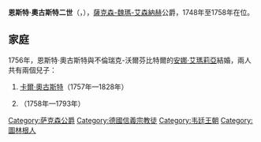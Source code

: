 {{Multiple issues|
{{Expand language|1=en|time=2021-01-14T08:57:57+00:00}}
{{Unreferenced|time=2021-01-14T08:57:57+00:00}}
}}
{{Infobox royalty
| name        = 恩斯特·奧古斯特二世
| image       = Ernst August II. (Sachsen-Weimar-Eisenach)@Schloss Tiefurt.JPG
| succession  = 薩克森-魏瑪-艾森納赫公爵
| reign       = 1748年 — 1758年
| predecessor = [[恩斯特·奧古斯特一世_(薩克森-魏瑪-艾森納赫)|恩斯特·奧古斯特一世]]
| successor   = [[卡尔·奥古斯特_(萨克森-魏玛-艾森纳赫)|卡爾·奧古斯特]]
| birth_date  = {{Birth date|1737|6|2|df=y}}
| birth_place = [[魏瑪|魏瑪]]
| death_date  = {{Death date and age|1758|5|28|1737|6|2|df=y}}
| death_place = 魏瑪
| house       = [[韋廷王朝|韋廷王朝]]
| father      = 薩克森-魏瑪-艾森納赫公爵[[恩斯特·奧古斯特一世_(薩克森-魏瑪-艾森納赫)|恩斯特·奧古斯特一世]]
| mother      = [[布蘭登堡-拜律特的索菲·夏洛特|布蘭登堡-拜律特的索菲·夏洛特]]
| religion    = [[信義宗|信義宗]] 
}}
'''恩斯特·奧古斯特二世'''（{{lang-de|Ernst August II.}}，{{bd|1737年|6月2日|1758年|5月28日}}），[[薩克森-魏瑪-艾森納赫|薩克森-魏瑪-艾森納赫]]公爵，1748年至1758年在位。

== 家庭 ==
1756年，恩斯特·奧古斯特與不倫瑞克-沃爾芬比特爾的[[安娜·艾瑪莉亞_(不倫瑞克-沃爾芬比特爾)|安娜·艾瑪莉亞]]結婚，兩人共有兩個兒子：
# [[卡尔·奥古斯特_(萨克森-魏玛-艾森纳赫)|卡爾·奧古斯特]]（1757年—1828年）
# {{le|腓特烈·斐迪南·康斯坦丁|Prince Frederick Ferdinand Constantin of Saxe-Weimar-Eisenach}}（1758年—1793年）

[[Category:萨克森公爵|Category:萨克森公爵]]
[[Category:德國信義宗教徒|Category:德國信義宗教徒]]
[[Category:韦廷王朝|Category:韦廷王朝]]
[[Category:圖林根人|Category:圖林根人]]